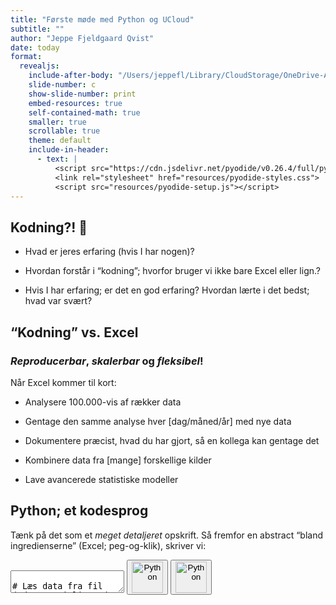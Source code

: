 ```yaml
---
title: "Første møde med Python og UCloud"
subtitle: ""
author: "Jeppe Fjeldgaard Qvist"
date: today
format: 
  revealjs:
    include-after-body: "/Users/jeppefl/Library/CloudStorage/OneDrive-AalborgUniversitet/01_work/undervisning/udvikling-it/slides/lektion-1/resources/timer.html"
    slide-number: c
    show-slide-number: print
    embed-resources: true
    self-contained-math: true
    smaller: true
    scrollable: true
    theme: default
    include-in-header: 
      - text: |
          <script src="https://cdn.jsdelivr.net/pyodide/v0.26.4/full/pyodide.js"></script>
          <link rel="stylesheet" href="resources/pyodide-styles.css">
          <script src="resources/pyodide-setup.js"></script>
---
```


## Kodning?! 🐍

- Hvad er jeres erfaring (hvis I har nogen)? 

- Hvordan forstår i "kodning"; hvorfor bruger vi ikke bare Excel eller lign.? 

- Hvis I har erfaring; er det en god erfaring? Hvordan lærte i det bedst; hvad var svært? 

<span class="timer" data-time="300"></span>

## "Kodning" vs. Excel 

### *Reproducerbar*, *skalerbar* og *fleksibel*!

Når Excel kommer til kort: 

- Analysere 100.000-vis af rækker data

- Gentage den samme analyse hver [dag/måned/år] med nye data

- Dokumentere præcist, hvad du har gjort, så en kollega kan gentage det

- Kombinere data fra [mange] forskellige kilder

- Lave avancerede statistiske modeller

## Python; et kodesprog 

Tænk på det som et *meget detaljeret* opskrift. Så fremfor en abstract "bland ingredienserne" (Excel; peg-og-klik), skriver vi: 

<div class="code-container">
<div class="code-input">
<textarea class="python-editor" id="code1">

# Læs data fra fil (uden specialicerede biblioteker)
with open("/Users/jeppefl/Library/CloudStorage/OneDrive-AalborgUniversitet/01_work/undervisning/sds1/lektion-1/resources/sales_data.csv", "r", encoding="utf-8") as file:
    lines = file.readlines()

# Parse CSV data manuelt
header = lines[0].strip().split(",")
data = []
for line in lines[1:]:
    row = line.strip().split(",")
    data.append(row)

</textarea>
<button class="run-button" onclick="runPython(document.getElementById('code1').value, 'output1')">
  <img src="resources/python-file.png" alt="Python" style="height: 50px;">
</button>
<button class="reset-button" onclick="resetPythonGlobals()">
  <img src="resources/dust.png" alt="Python" style="height: 50px;">
</button>
</div>
<div class="code-output" id="output1"></div>
</div>
